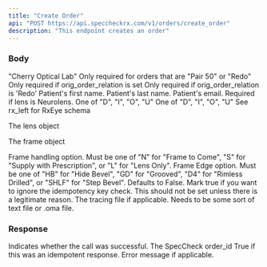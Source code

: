 ```yaml
---
title: "Create Order"
api: "POST https://api.speccheckrx.com/v1/orders/create_order"
description: "This endpoint creates an order"
---
```


### Body

<ParamField body="order" type="order">
<Expandable title="order">

<ParamField body="lab" type="string" required="true">
  "Cherry Optical Lab"
</ParamField>

<ParamField body="account_number" type="string" required="true">
</ParamField>

<ParamField body="job_type" type="string" required="true">
</ParamField>

<ParamField body="orig_order_relation" type="string">
  Only required for orders that are "Pair 50" or "Redo"
</ParamField>

<ParamField body="original_order_id" type="string">
  Only required if orig_order_relation is set
</ParamField>

<ParamField body="redo_reason" type="string">
  Only required if orig_order_relation is 'Redo'
</ParamField>

<ParamField body="first_name" type="string" required="true">
  Patient's first name.
</ParamField>

<ParamField body="last_name" type="string" required="true">
  Patient's last name.
</ParamField>

<ParamField body="email" type="string">
  Patient's email.
</ParamField>

<ParamField body="services" type="list of strings">
</ParamField>

<ParamField body="special_instructions" type="string">
</ParamField>

<ParamField body="neurolens_id" type="string">
  Required if lens is Neurolens.
</ParamField>

<ParamField body="rx_left" type="object">


<Expandable title="RxEye">

  <ParamField body="sphere" type="float">
  </ParamField>

  <ParamField body="pd" type="float">
  </ParamField>

  <ParamField body="cylinder" type="float">
  </ParamField>

  <ParamField body="axis" type="int">
  </ParamField>

  <ParamField body="near_pd" type="float">
  </ParamField>

  <ParamField body="addition" type="float">
  </ParamField>

  <ParamField body="seg_height" type="float">
  </ParamField>

  <ParamField body="optical_center_height" type="int">
  </ParamField>

  <ParamField body="io_prism" type="dict">

  <Expandable title="Prism">

  <ParamField body="power" type="float">
  </ParamField>

  <ParamField body="direction" type="string">
    One of "D", "I", "O", "U"
  </ParamField>

</Expandable>
</ParamField>

<ParamField body="ud_prism" type="dict">
<Expandable title="Prism">

  <ParamField body="power" type="float">
  </ParamField>

  <ParamField body="direction" type="string">
    One of "D", "I", "O", "U"
  </ParamField>

</Expandable>
</ParamField>

</Expandable>
</ParamField>

<ParamField body="rx_right" type="RxEye">
  See rx_left for RxEye schema
</ParamField>

<ParamField body="lens" type="object">

The lens object

<Expandable title="Lens">

<ParamField body="material" type="string" required="true">
</ParamField>

<ParamField body="style" type="string" required="true">
</ParamField>

<ParamField body="base_curve" type="float">
</ParamField>

<ParamField body="intrin_color" type="string">
</ParamField>

<ParamField body="coats" type="list of strings">
</ParamField>

<ParamField body="tint" type="string">
</ParamField>

<ParamField body="tint_instruction" type="string">
</ParamField>

</Expandable>
</ParamField>

<ParamField body="frame" type="object">

The frame object

<Expandable title="Frame">

<ParamField body="job_type" type="string" required="true">
  Frame handling option. Must be one of "N" for "Frame to Come", "S" for "Supply with Prescription", or "L" for "Lens Only".
</ParamField>

<ParamField body="model" type="string" required="true">
</ParamField>

<ParamField body="sku" type="string">
</ParamField>

<ParamField body="manufacturer" type="string" required="true">
</ParamField>

<ParamField body="material" type="string" required="true">
</ParamField>

<ParamField body="edge" type="string">
    Frame Edge option. Must be one of "HB" for "Hide Bevel", "GD" for "Grooved", "D4" for "Rimless Drilled", or "SHLF" for "Step Bevel".
</ParamField>

<ParamField body="eye_size" type="int" required="true">
</ParamField>

<ParamField body="bridge" type="int" required="true">
</ParamField>

<ParamField body="color" type="str">
</ParamField>

<ParamField body="temple" type="int">
</ParamField>

<ParamField body="lens_ed" type="float">
</ParamField>

<ParamField body="a" type="float">
</ParamField>

<ParamField body="b" type="float">
</ParamField>

<ParamField body="vertex" type="float">
</ParamField>

<ParamField body="pantoscopic_tilt" type="int">
</ParamField>

<ParamField body="wrap" type="int">
</ParamField>

</Expandable>
</ParamField>

</Expandable>
</ParamField>

<ParamField body="force_reprocess" type="boolean">
  Defaults to False. Mark true if you want to ignore the idempotency key check. This should not be set unless there is a legitimate reason.
</ParamField>

<ParamField body="tracing" type="file">
  The tracing file if applicable. Needs to be some sort of text file or .oma file.
</ParamField>

### Response

<ResponseField name="success" type="boolean">
  Indicates whether the call was successful.
</ResponseField>

<ResponseField name="order_id" type="string">
The SpecCheck order_id
</ResponseField>

<ResponseField name="is_idempotent_response" type="boolean">
True if this was an idempotent response.
</ResponseField>

<ResponseField name="error" type="string">
Error message if applicable.
</ResponseField> 
